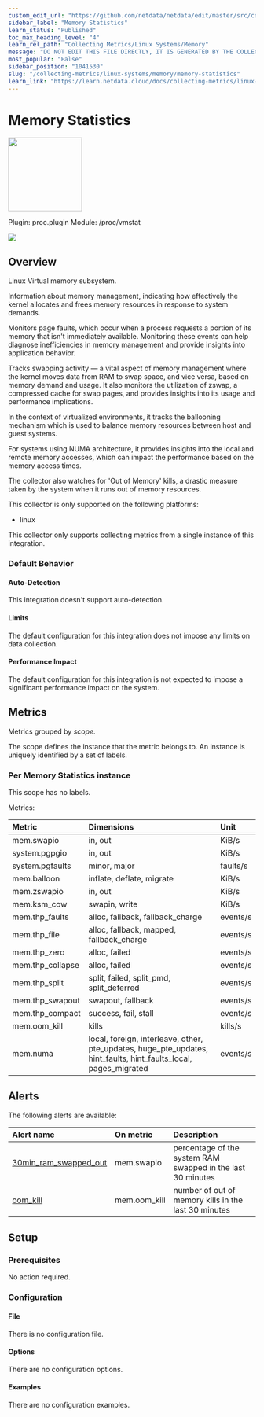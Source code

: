 ```yaml
---
custom_edit_url: "https://github.com/netdata/netdata/edit/master/src/collectors/proc.plugin/metadata.yaml"
sidebar_label: "Memory Statistics"
learn_status: "Published"
toc_max_heading_level: "4"
learn_rel_path: "Collecting Metrics/Linux Systems/Memory"
message: "DO NOT EDIT THIS FILE DIRECTLY, IT IS GENERATED BY THE COLLECTOR'S metadata.yaml FILE"
most_popular: "False"
sidebar_position: "1041530"
slug: "/collecting-metrics/linux-systems/memory/memory-statistics"
learn_link: "https://learn.netdata.cloud/docs/collecting-metrics/linux-systems/memory/memory-statistics"
---
```



# Memory Statistics


<img src="https://netdata.cloud/img/linuxserver.svg" width="150"/>


Plugin: proc.plugin
Module: /proc/vmstat

<img src="https://img.shields.io/badge/maintained%20by-Netdata-%2300ab44" />

## Overview

Linux Virtual memory subsystem.

Information about memory management, indicating how effectively the kernel allocates and frees
memory resources in response to system demands.

Monitors page faults, which occur when a process requests a portion of its memory that isn't
immediately available. Monitoring these events can help diagnose inefficiencies in memory management and
provide insights into application behavior.

Tracks swapping activity — a vital aspect of memory management where the kernel moves data from RAM to
swap space, and vice versa, based on memory demand and usage. It also monitors the utilization of zswap,
a compressed cache for swap pages, and provides insights into its usage and performance implications.

In the context of virtualized environments, it tracks the ballooning mechanism which is used to balance
memory resources between host and guest systems.

For systems using NUMA architecture, it provides insights into the local and remote memory accesses, which
can impact the performance based on the memory access times.

The collector also watches for 'Out of Memory' kills, a drastic measure taken by the system when it runs out
of memory resources.




This collector is only supported on the following platforms:

- linux

This collector only supports collecting metrics from a single instance of this integration.


### Default Behavior

#### Auto-Detection

This integration doesn't support auto-detection.

#### Limits

The default configuration for this integration does not impose any limits on data collection.

#### Performance Impact

The default configuration for this integration is not expected to impose a significant performance impact on the system.


## Metrics

Metrics grouped by *scope*.

The scope defines the instance that the metric belongs to. An instance is uniquely identified by a set of labels.



### Per Memory Statistics instance



This scope has no labels.

Metrics:

| Metric | Dimensions | Unit |
|:------|:----------|:----|
| mem.swapio | in, out | KiB/s |
| system.pgpgio | in, out | KiB/s |
| system.pgfaults | minor, major | faults/s |
| mem.balloon | inflate, deflate, migrate | KiB/s |
| mem.zswapio | in, out | KiB/s |
| mem.ksm_cow | swapin, write | KiB/s |
| mem.thp_faults | alloc, fallback, fallback_charge | events/s |
| mem.thp_file | alloc, fallback, mapped, fallback_charge | events/s |
| mem.thp_zero | alloc, failed | events/s |
| mem.thp_collapse | alloc, failed | events/s |
| mem.thp_split | split, failed, split_pmd, split_deferred | events/s |
| mem.thp_swapout | swapout, fallback | events/s |
| mem.thp_compact | success, fail, stall | events/s |
| mem.oom_kill | kills | kills/s |
| mem.numa | local, foreign, interleave, other, pte_updates, huge_pte_updates, hint_faults, hint_faults_local, pages_migrated | events/s |



## Alerts


The following alerts are available:

| Alert name  | On metric | Description |
|:------------|:----------|:------------|
| [ 30min_ram_swapped_out ](https://github.com/netdata/netdata/blob/master/src/health/health.d/swap.conf) | mem.swapio | percentage of the system RAM swapped in the last 30 minutes |
| [ oom_kill ](https://github.com/netdata/netdata/blob/master/src/health/health.d/ram.conf) | mem.oom_kill | number of out of memory kills in the last 30 minutes |


## Setup

### Prerequisites

No action required.

### Configuration

#### File

There is no configuration file.
#### Options



There are no configuration options.

#### Examples
There are no configuration examples.


